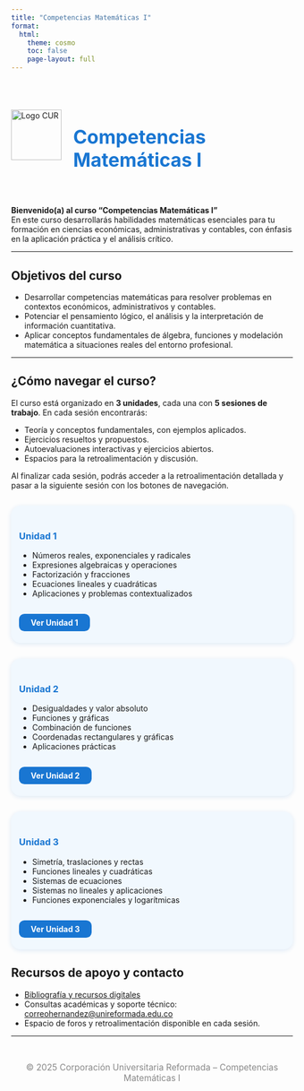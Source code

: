 ```yaml
---
title: "Competencias Matemáticas I"
format:
  html:
    theme: cosmo
    toc: false
    page-layout: full
---
```


::: {style="display:flex; align-items:center; gap:1.5em; margin-bottom:2em;"}
<img src="images/logo_CUR.jpg" alt="Logo CUR" style="height:90px;"/>

<h1 style="font-size:2.4em; color:#1976d2; font-weight:bold; margin-bottom:0;">

Competencias Matemáticas I

</h1>
:::

::: callout-tip
**Bienvenido(a) al curso “Competencias Matemáticas I”**\
En este curso desarrollarás habilidades matemáticas esenciales para tu formación en ciencias económicas, administrativas y contables, con énfasis en la aplicación práctica y el análisis crítico.
:::

------------------------------------------------------------------------

## Objetivos del curso

-   Desarrollar competencias matemáticas para resolver problemas en contextos económicos, administrativos y contables.
-   Potenciar el pensamiento lógico, el análisis y la interpretación de información cuantitativa.
-   Aplicar conceptos fundamentales de álgebra, funciones y modelación matemática a situaciones reales del entorno profesional.

------------------------------------------------------------------------

## ¿Cómo navegar el curso?

El curso está organizado en **3 unidades**, cada una con **5 sesiones de trabajo**. En cada sesión encontrarás:

-   Teoría y conceptos fundamentales, con ejemplos aplicados.
-   Ejercicios resueltos y propuestos.
-   Autoevaluaciones interactivas y ejercicios abiertos.
-   Espacios para la retroalimentación y discusión.

Al finalizar cada sesión, podrás acceder a la retroalimentación detallada y pasar a la siguiente sesión con los botones de navegación.

<div style="display: flex; flex-wrap:wrap; gap:2em; margin: 2em 0;"> <div style="background:#f1f8fe;padding:1.5em 1em;border-radius:1.2em;flex:1;min-width:260px;box-shadow:0 2px 8px #dde9f5;"> <h3 style="color:#1976d2;font-weight:bold;">Unidad 1</h3> <ul> <li>Números reales, exponenciales y radicales</li> <li>Expresiones algebraicas y operaciones</li> <li>Factorización y fracciones</li> <li>Ecuaciones lineales y cuadráticas</li> <li>Aplicaciones y problemas contextualizados</li> </ul> <a href="unidad1/index.html" style="display:inline-block;margin-top:1em;background:#1976d2;color:#fff;padding:0.5em 1.5em;border-radius:0.7em;text-decoration:none;font-weight:bold;">Ver Unidad 1</a> </div> <div style="background:#f1f8fe;padding:1.5em 1em;border-radius:1.2em;flex:1;min-width:260px;box-shadow:0 2px 8px #dde9f5;"> <h3 style="color:#1976d2;font-weight:bold;">Unidad 2</h3> <ul> <li>Desigualdades y valor absoluto</li> <li>Funciones y gráficas</li> <li>Combinación de funciones</li> <li>Coordenadas rectangulares y gráficas</li> <li>Aplicaciones prácticas</li> </ul> <a href="unidad2/index.html" style="display:inline-block;margin-top:1em;background:#1976d2;color:#fff;padding:0.5em 1.5em;border-radius:0.7em;text-decoration:none;font-weight:bold;">Ver Unidad 2</a> </div> <div style="background:#f1f8fe;padding:1.5em 1em;border-radius:1.2em;flex:1;min-width:260px;box-shadow:0 2px 8px #dde9f5;"> <h3 style="color:#1976d2;font-weight:bold;">Unidad 3</h3> <ul> <li>Simetría, traslaciones y rectas</li> <li>Funciones lineales y cuadráticas</li> <li>Sistemas de ecuaciones</li> <li>Sistemas no lineales y aplicaciones</li> <li>Funciones exponenciales y logarítmicas</li> </ul> <a href="unidad3/index.html" style="display:inline-block;margin-top:1em;background:#1976d2;color:#fff;padding:0.5em 1.5em;border-radius:0.7em;text-decoration:none;font-weight:bold;">Ver Unidad 3</a> </div> </div>

## Recursos de apoyo y contacto

-   [Bibliografía y recursos digitales](recursos.html)
-   Consultas académicas y soporte técnico: [correo\h.hernandez@unireformada.edu.co](mailto:h.hernandez@unireformada.edu.co)
-   Espacio de foros y retroalimentación disponible en cada sesión.

------------------------------------------------------------------------

::: {style="margin-top:3em;text-align:center;color:#888;font-size:1.1em;"}
© 2025 Corporación Universitaria Reformada – Competencias Matemáticas I
:::
